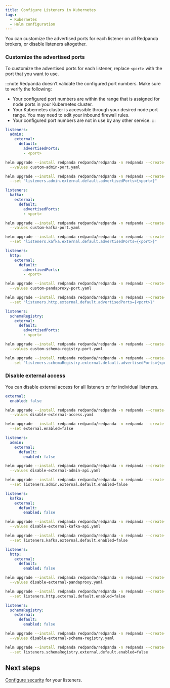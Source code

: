 ```yaml
---
title: Configure Listeners in Kubernetes
tags:
  - Kubernetes
  - Helm configuration
---
```


<head>
    <meta name="title" content="Configure Listeners in Kubernetes | Redpanda Docs"/>
    <meta name="description" content="Customize the advertised ports for each listener on all Redpanda brokers, or disable listeners altogether."/>
</head>


You can customize the advertised ports for each listener on all Redpanda brokers, or disable listeners altogether.

### Customize the advertised ports

To customize the advertised ports for each listener, replace `<port>` with the port that you want to use.

:::note
Redpanda doesn’t validate the configured port numbers. Make sure to verify the following:

- Your configured port numbers are within the range that is assigned for node ports in your Kubernetes cluster.
- Your Kubernetes cluster is accessible through your desired node port range. You may need to edit your inbound firewall rules.
- Your configured port numbers are not in use by any other service.
:::

<Tabs groupId="listeners">
<TabItem value="admin" label="Admin API" default>

  <Tabs groupId="helm-config">
  <TabItem value="values" label="--values">

  ```yaml title="custom-admin-port.yaml"
  listeners:
    admin:
      external:
        default:
          advertisedPorts:
          - <port>
  ```

  ```bash
  helm upgrade --install redpanda redpanda/redpanda -n redpanda --create-namespace \
    --values custom-admin-port.yaml
  ```

  </TabItem>
  <TabItem value="flags" label="--set">

  ```bash
  helm upgrade --install redpanda redpanda/redpanda -n redpanda --create-namespace \
    --set "listeners.admin.external.default.advertisedPorts={<port>}"
  ```

  </TabItem>
  </Tabs>

</TabItem>
<TabItem value="kafka" label="Kafka API">

  <Tabs groupId="helm-config">
  <TabItem value="values" label="--values">

  ```yaml title="custom-kafka-port.yaml"
  listeners:
    kafka:
      external:
        default:
          advertisedPorts:
          - <port>
  ```

  ```bash
  helm upgrade --install redpanda redpanda/redpanda -n redpanda --create-namespace \
    --values custom-kafka-port.yaml
  ```

  </TabItem>
  <TabItem value="flags" label="--set">

  ```bash
  helm upgrade --install redpanda redpanda/redpanda -n redpanda --create-namespace \
    --set "listeners.kafka.external.default.advertisedPorts={<port>}"
  ```

  </TabItem>
  </Tabs>

</TabItem>
<TabItem value="proxy" label="PandaProxy">

  <Tabs groupId="helm-config">
  <TabItem value="values" label="--values">

  ```yaml title="custom-pandaproxy-port.yaml"
  listeners:
    http:
      external:
        default:
          advertisedPorts:
          - <port>
  ```

  ```bash
  helm upgrade --install redpanda redpanda/redpanda -n redpanda --create-namespace \
    --values custom-pandaproxy-port.yaml
  ```

  </TabItem>
  <TabItem value="flags" label="--set">

  ```bash
  helm upgrade --install redpanda redpanda/redpanda -n redpanda --create-namespace \
    --set "listeners.http.external.default.advertisedPorts={<port>}"
  ```

  </TabItem>
  </Tabs>

</TabItem>
<TabItem value="schema" label="Schema Registry">

  <Tabs groupId="helm-config">
  <TabItem value="values" label="--values">

  ```yaml title="custom-schema-registry-port.yaml"
  listeners:
    schemaRegistry:
      external:
        default:
          advertisedPorts:
          - <port>
  ```

  ```bash
  helm upgrade --install redpanda redpanda/redpanda -n redpanda --create-namespace \
    --values custom-schema-registry-port.yaml
  ```

  </TabItem>
  <TabItem value="flags" label="--set">

  ```bash
  helm upgrade --install redpanda redpanda/redpanda -n redpanda --create-namespace \
    --set "listeners.schemaRegistry.external.default.advertisedPorts={<port>}"
  ```

  </TabItem>
  </Tabs>

</TabItem>
</Tabs>

### Disable external access

You can disable external access for all listeners or for individual listeners.

<Tabs groupId="listeners">
<TabItem value="all" label="All listeners" default>

  <Tabs groupId="helm-config">
  <TabItem value="values" label="--values">

  ```yaml title="disable-external-access.yaml"
  external:
    enabled: false
  ```

  ```bash
  helm upgrade --install redpanda redpanda/redpanda -n redpanda --create-namespace \
    --values disable-external-access.yaml
  ```

  </TabItem>
  <TabItem value="flags" label="--set">

  ```bash
  helm upgrade --install redpanda redpanda/redpanda -n redpanda --create-namespace \
    --set external.enabled=false
  ```

  </TabItem>
  </Tabs>

</TabItem>
<TabItem value="admin" label="Admin API">

  <Tabs groupId="helm-config">
  <TabItem value="values" label="--values">

  ```yaml title="disable-external-admin-api.yaml"
  listeners:
    admin:
      external:
        default:
          enabled: false
  ```

  ```bash
  helm upgrade --install redpanda redpanda/redpanda -n redpanda --create-namespace \
    --values disable-external-admin-api.yaml
  ```

  </TabItem>
  <TabItem value="flags" label="--set">

  ```bash
  helm upgrade --install redpanda redpanda/redpanda -n redpanda --create-namespace \
    --set listeners.admin.external.default.enabled=false
  ```

  </TabItem>
  </Tabs>

</TabItem>
<TabItem value="kafka" label="Kafka API">

  <Tabs groupId="helm-config">
  <TabItem value="values" label="--values">

  ```yaml title="disable-external-kafka-api.yaml"
  listeners:
    kafka:
      external:
        default:
          enabled: false
  ```

  ```bash
  helm upgrade --install redpanda redpanda/redpanda -n redpanda --create-namespace \
    --values disable-external-kafka-api.yaml
  ```

  </TabItem>
  <TabItem value="flags" label="--set">

  ```bash
  helm upgrade --install redpanda redpanda/redpanda -n redpanda --create-namespace \
    --set listeners.kafka.external.default.enabled=false
  ```

  </TabItem>
  </Tabs>

</TabItem>
<TabItem value="proxy" label="PandaProxy">

  <Tabs groupId="helm-config">
  <TabItem value="values" label="--values">

  ```yaml title="disable-external-pandaproxy.yaml"
  listeners:
    http:
      external:
        default:
          enabled: false
  ```

  ```bash
  helm upgrade --install redpanda redpanda/redpanda -n redpanda --create-namespace \
    --values disable-external-pandaproxy.yaml
  ```

  </TabItem>
  <TabItem value="flags" label="--set">

  ```bash
  helm upgrade --install redpanda redpanda/redpanda -n redpanda --create-namespace \
    --set listeners.http.external.default.enabled=false
  ```

  </TabItem>
  </Tabs>

</TabItem>
<TabItem value="schema" label="Schema Registry">

  <Tabs groupId="helm-config">
  <TabItem value="values" label="--values">

  ```yaml title="disable-external-schema-registry.yaml"
  listeners:
    schemaRegistry:
      external:
        default:
          enabled: false
  ```

  ```bash
  helm upgrade --install redpanda redpanda/redpanda -n redpanda --create-namespace \
    --values disable-external-schema-registry.yaml
  ```

  </TabItem>
  <TabItem value="flags" label="--set">

  ```bash
  helm upgrade --install redpanda redpanda/redpanda -n redpanda --create-namespace \
    --set listeners.schemaRegistry.external.default.enabled=false
  ```

  </TabItem>
  </Tabs>

</TabItem>
</Tabs>

## Next steps

[Configure security](../../security) for your listeners.